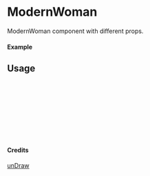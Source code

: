 
<Meta of={ModernWoman} title="unDraw/ModernWoman" />

# ModernWoman

ModernWoman component with different props.

#### Example

<Canvas of={ModernWoman.Primary} />

## Usage

```ts
import { ModernWoman } from "yadl-ui";

const Example = () => {
  return (
      <ModernWoman />
  );
};

export default Example;
```

#### Credits
[unDraw](https://undraw.co/illustrations)
